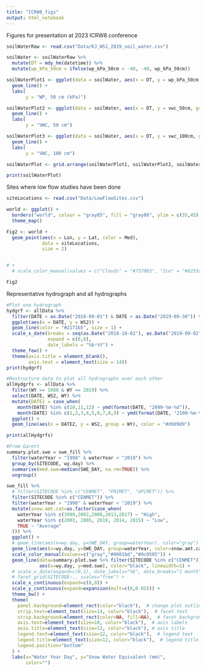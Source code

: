 ```yaml
---
title: "ICRW8_figs"
output: html_notebook
---
```


Figures for presentation at 2023 ICRW8 conference

```r
soilWaterRaw <- read.csv("Data/KJ_WS1_2019_soil_water.csv")

soilWater <- soilWaterRaw %>% 
  mutate(DT = mdy_hm(datetime)) %>% 
  mutate(wp_kPa_50cm = ifelse(wp_kPa_50cm < -40, -40, wp_kPa_50cm))

soilWaterPlot1 <- ggplot(data = soilWater, aes(x = DT, y = wp_kPa_50cm, group = site)) +
  geom_line() +
  labs(
       y = "WP, 50 cm (kPa)")

soilWaterPlot2 <- ggplot(data = soilWater, aes(x = DT, y = vwc_50cm, group = site)) +
  geom_line() +
  labs(
       y = "VWC, 50 cm")

soilWaterPlot3 <- ggplot(data = soilWater, aes(x = DT, y = vwc_100cm, group = site)) +
  geom_line() +
  labs(
       y = "VWC, 100 cm")

soilWaterPlot <- grid.arrange(soilWaterPlot1, soilWaterPlot2, soilWaterPlot3, nrow = 3)

print(soilWaterPlot)
```

Sites where low flow studies have been done
```r
siteLocations <- read.csv("Data/LowFlowSites.csv")

world <- ggplot() +
  borders("world", colour = "gray85", fill = "gray80", ylim = c(35,45), xlim = c(-125, -69)) +
  theme_map() 

Fig2 <- world + 
  geom_point(aes(x = Lon, y = Lat, color = Med),
             data = siteLocations, 
             size = 2) 


# +
  # scale_color_manual(values = c("Clouds" = "#7570B3", "Ice" = "#0233a6", "Incl" = "#66A61E", "NoVeg" = "#E7298A"))

Fig2
```

Representative hydrograph and all hydrographs
```r

#Plot one hydrograph
hydgrf <- allData %>% 
  filter(DATE > as.Date("2018-09-01") & DATE < as.Date("2019-09-30")) %>% 
  ggplot(aes(x = DATE, y = WS2)) +
  geom_line(color = "#2171b5", size = 1) +
  scale_x_date(breaks = seq(as.Date("2018-10-02"), as.Date("2019-09-02"), by="2 months"),
               expand = c(0,0),
               date_labels = "%b-%Y") +
  theme_few() +
  theme(axis.title = element_blank(),
        axis.text = element_text(size = 14))
print(hydgrf)

#Restructure data to plot all hydrographs over each other
allHydgrfs <- allData %>% 
  filter(WY >= 1988 & WY <= 2019) %>% 
  select(DATE, WS2, WY) %>% 
  mutate(DATE2 = case_when(
    month(DATE) %in% c(10,11,12) ~ ymd(format(DATE, "2099-%m-%d")),
    month(DATE) %in% c(1,2,3,4,5,6,7,8,9) ~ ymd(format(DATE, "2100-%m-%d")))) %>% 
  ggplot() +
  geom_line(aes(x = DATE2, y = WS2, group = WY), color = "#d9d9d9")

print(allHydgrfs)

#From Garett
summary.plot.swe = swe_fill %>% 
  filter(waterYear > "1998" & waterYear < "2019") %>% 
  group_by(SITECODE, wy.day) %>% 
  summarise(med.swe=median(SWE_DAY, na.rm=TRUE)) %>%
  ungroup()

swe_fill %>% 
  # filter(SITECODE %in% c("CENMET", "PRIMET", "UPLMET")) %>%
  filter(SITECODE %in% c("CENMET")) %>%
  filter(waterYear > "1998" & waterYear < "2019") %>% 
  mutate(snow.amt.cat=as.factor(case_when(
    waterYear %in% c(1999,2002,2008,2013,2017) ~ "High",
    waterYear %in% c(2003, 2005, 2010, 2014, 2015) ~ "Low",
    TRUE ~ "Average"
  ))) %>% 
  ggplot() +
  # geom_line(aes(x=wy.day, y=SWE_DAY, group=waterYear), color="gray") +
  geom_line(aes(x=wy.day, y=SWE_DAY, group=waterYear, color=snow.amt.cat)) +
  scale_color_manual(values=c("gray","#0081bd","#9c0505")) +
  geom_line(data=summary.plot.swe %>% filter(SITECODE %in% c("CENMET")),
            aes(x=wy.day, y=med.swe), color="black", linewidth=1) +
  # scale_x_date(expand=c(0,1), date_labels="%b", date_breaks="1 month") +
  # facet_grid(SITECODE~., scales="free") +
  scale_x_continuous(expand=c(0,0)) +
  scale_y_continuous(expand=expansion(mult=c(0,0.05))) +
  theme_bw() +
  theme(
    panel.background=element_rect(color="black"),  # change plot outline color
    strip.text=element_text(size=14, color="black"),  # facet text
    strip.background=element_rect(color=NA, fill=NA),  # facet background
    axis.text=element_text(size=10, color="black"),  # axis labels
    axis.title=element_text(size=12, color="black"), # axis title
    legend.text=element_text(size=12, color="black"),  # legend text
    legend.title=element_text(size=12, color="black"),  # legend title text
    legend.position="bottom"
  ) +
  labs(x="Water Year Day", y="Snow Water Equivalent (mm)", 
       color="")

```


































